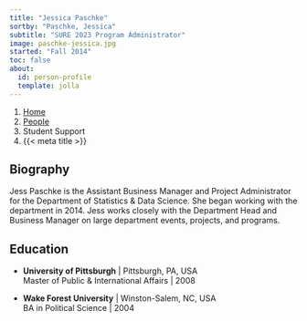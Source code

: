 ```yaml
---
title: "Jessica Paschke"
sortby: "Paschke, Jessica"
subtitle: "SURE 2023 Program Administrator"
image: paschke-jessica.jpg
started: "Fall 2014"
toc: false
about:
  id: person-profile
  template: jolla
---
```


```{=html}
<nav aria-label="breadcrumb">
  <ol class="breadcrumb">
    <li class="breadcrumb-item"><a href="../../index.html">Home</a></li>
    <li class="breadcrumb-item"><a href="../../people.html">People</a></li>
    <li class="breadcrumb-item active">Student Support</li>
    <li class="breadcrumb-item active" aria-current="page">{{< meta title >}}</li>
  </ol>
</nav>
```

:::{#person-profile}
:::

## Biography

Jess Paschke is the Assistant Business Manager and Project Administrator for the
Department of Statistics & Data Science. She began working with the department
in 2014. Jess works closely with the Department Head and Business Manager on
large department events, projects, and programs.

## Education

- **University of Pittsburgh** | Pittsburgh, PA, USA</br>
  Master of Public & International Affairs | 2008

- **Wake Forest University** | Winston-Salem, NC, USA</br>
  BA in Political Science | 2004
